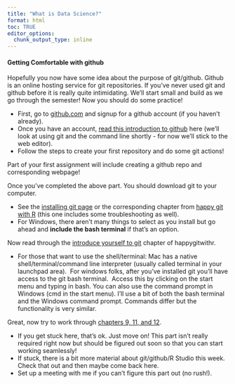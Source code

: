 ```yaml
---
title: "What is Data Science?"
format: html
toc: TRUE
editor_options: 
  chunk_output_type: inline
---
```


<h4>Getting Comfortable with github</h4>
<p>Hopefully you now have some idea about the purpose of git/github. Github is
  an online hosting service for git repositories. If you've never used git and
  github before it is really quite intimidating. We'll start small and build as
  we go through the semester! Now you should do some practice!</p>
<ul>
  <li>First, go to <a href="http://github.com" target="_blank"
      rel="noopener">github.com</a> and signup for a github account (if you
    haven't already). </li>
  <li>Once you have an account, <a
      href="https://guides.github.com/activities/hello-world/" target="_blank"
      rel="noopener">read this introduction to github</a> here (we'll look at
    using git and the command line shortly - for now we'll stick to the web
    editor). </li>
  <li>Follow the steps to create your first repository and do some git actions!
  </li>
</ul>
<p>Part of your first assignment will include creating a github repo and
  corresponding webpage!</p>
<p>Once you've completed the above part. You should download git to your
  computer.</p>
<ul>
  <li>See the <a href="https://github.com/git-guides/install-git"
      target="_blank" rel="noopener">installing git page</a> or the
    corresponding chapter from <a href="https://happygitwithr.com/install-git"
      target="_blank" rel="noopener">happy git with R</a> (this one includes
    some troubleshooting as well).</li>
  <li>For Windows, there aren't many things to select as you install but go
    ahead and <strong>include the bash terminal</strong> if that's an option.
  </li>
</ul>
<p>Now read through the <a href="https://happygitwithr.com/hello-git"
    target="_blank" rel="noopener">introduce yourself to git</a> chapter of
  happygitwithr. </p>
<ul>
  <li>For those that want to use the shell/terminal: Mac has a native
    shell/terminal/command line interpreter (usually called terminal in your
    launchpad area).  For windows folks, after you've installed git you'll have
    access to the git bash terminal.  Access this by clicking on the start menu
    and typing in bash. You can also use the command prompt in Windows (cmd in
    the start menu). I'll use a bit of both the bash terminal and the Windows
    command prompt. Commands differ but the functionality is very similar.</li>
</ul>
<p>Great, now try to work through <a href="https://happygitwithr.com/https-pat"
    target="_blank" rel="noopener">chapters 9, 11, and 12</a>. </p>
<ul>
  <li>If you get stuck here, that's ok. Just move on! This part isn't really
    required right now but should be figured out soon so that you can start
    working seamlessly! </li>
  <li>If stuck, there is a bit more material about git/github/R Studio this
    week. Check that out and then maybe come back here.</li>
  <li>Set up a meeting with me if you can't figure this part out (no rush!).
  </li>
</ul>


